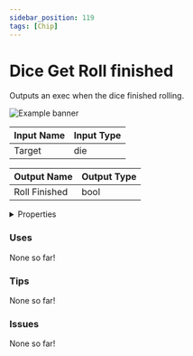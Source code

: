 ```yaml
---
sidebar_position: 119
tags: [Chip]
---
```


# Dice Get Roll finished

Outputs an exec when the dice finished rolling.



![Example banner](./assets/b8735ad9-cd89-4d81-ab9b-be3eb50e3b5a.svg)

| Input Name | Input Type |
|-----------|-----------|
| Target | die |

| Output Name | Output Type |
|-----------|-----------|
| Roll Finished | bool |


<details>
  <summary>Properties</summary>
  <div>
    <div>
    <table>
      <thead>
        <tr>
          <th>Is beta required?</th>
          <th>❌</th>
        </tr>
        <tr>
          <th>Is this chip a trolling risk?</th>
          <th>❌</th>
        </tr>
        <tr>
          <th>Chip UUPD</th>
          <th>._uuid</th>
        </tr>
      </thead>
    </table>
    </div>
  </div>
</details>

### Uses

None so far!

### Tips

None so far!

### Issues

None so far!